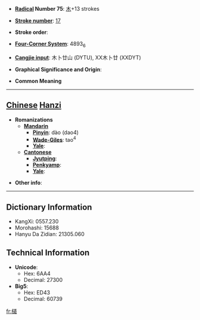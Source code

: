 * '''[[Wiktionary:Chinese radical index| Radical]] Number 75''': [[Wiktionary:Chinese radical index 木|木]]+13 strokes

* '''[[Wiktionary:Chinese total strokes index|Stroke number]]''': [[Wiktionary:Chinese total strokes index 17|17]]

* '''Stroke order''': 

* '''[[Wiktionary:Chinese four corner index|Four-Corner System]]''': 4893<sub>6</sub>

* '''[[Wiktionary:Chinese Cangjie index|Cangjie input]]''': 木卜廿山 (DYTU), XX木卜廿 (XXDYT)

* '''Graphical Significance and Origin''': 

* '''Common Meaning'''

----

== [[Chinese]] [[Hanzi]] ==

* '''Romanizations'''
** '''[[Mandarin]]'''
*** '''[[Pinyin]]''': dào (dao4)
*** '''[[Wade-Giles]]''': tao<sup>4</sup>
*** '''[[Yale]]''': 
** '''[[Cantonese]]'''
*** '''[[Jyutping]]''':
*** '''[[Penkyamp]]''': 
*** '''[[Yale]]''': 

* '''Other info''': 

----

== Dictionary Information ==

* KangXi: 0557.230
* Morohashi: 15688
* Hanyu Da Zidian: 21305.060

== Technical Information ==

* '''Unicode''':
** Hex: 6AA4
** Decimal: 27300
* '''Big5''':
** Hex: ED43
** Decimal: 60739

[[fr:檤]]